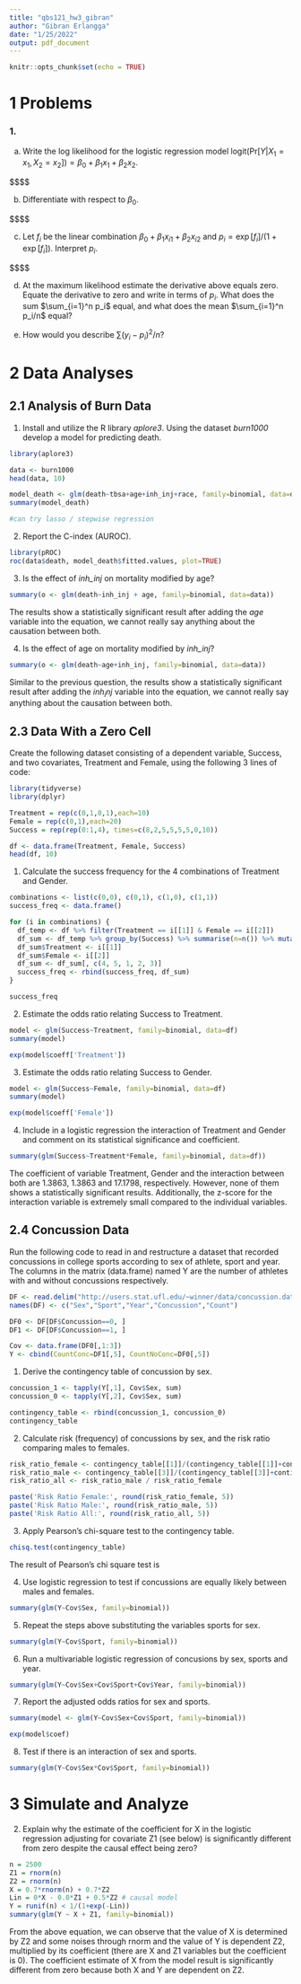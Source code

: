 ```yaml
---
title: "qbs121_hw3_gibran"
author: "Gibran Erlangga"
date: "1/25/2022"
output: pdf_document
---
```


```r
knitr::opts_chunk$set(echo = TRUE)
```

# 1 Problems

### 1. 
(a) Write the log likelihood for the logistic regression model logit$($Pr$[Y|X_1=x_1,X_2=x_2])=\beta_0 + \beta_1 x_1 + \beta_2 x_2$. 

$$$$

(b) Differentiate with respect to $\beta_0$.

$$$$

(c) Let $f_i$ be the linear combination $\beta_0 + \beta_1 x_{i1} + \beta_2 x_{i2}$ and $p_i = \exp[f_i]/(1+\exp[f_i])$. Interpret $p_i$.

$$$$

(d) At the maximum likelihood estimate the derivative above equals zero. Equate the derivative to zero and write in terms of $p_i$. What does the sum $\sum_{i=1}^n p_i$ equal, and what does the mean $\sum_{i=1}^n p_i/n$ equal?

(e) How would you describe $\sum (y_i - p_i)^2/n$?


# 2 Data Analyses

## 2.1 Analysis of Burn Data

1. Install and utilize the R library *aplore3*. Using the dataset *burn1000* develop a model for predicting death.
``` r
library(aplore3)

data <- burn1000
head(data, 10)

model_death <- glm(death~tbsa+age+inh_inj+race, family=binomial, data=data)
summary(model_death)

#can try lasso / stepwise regression
```

2. Report the C-index (AUROC).
``` r
library(pROC)
roc(data$death, model_death$fitted.values, plot=TRUE)
```

3. Is the effect of *inh_inj* on mortality modified by age?
``` r
summary(o <- glm(death~inh_inj + age, family=binomial, data=data))
```
The results show a statistically significant result after adding the $age$ variable into the equation, we cannot really say anything about the causation between both. 

4. Is the effect of age on mortality modified by *inh_inj*?
``` r
summary(o <- glm(death~age+inh_inj, family=binomial, data=data))
```
Similar to the previous question, the results show a statistically significant result after adding the $inh_inj$ variable into the equation, we cannot really say anything about the causation between both. 

## 2.3 Data With a Zero Cell

Create the following dataset consisting of a dependent variable, Success, and two covariates, Treatment and Female, using the following 3 lines of code:

``` r
library(tidyverse)
library(dplyr)

Treatment = rep(c(0,1,0,1),each=10)
Female = rep(c(0,1),each=20)
Success = rep(rep(0:1,4), times=c(8,2,5,5,5,5,0,10))

df <- data.frame(Treatment, Female, Success)
head(df, 10)
```

1. Calculate the success frequency for the 4 combinations of Treatment and Gender.
``` r
combinations <- list(c(0,0), c(0,1), c(1,0), c(1,1))
success_freq <- data.frame()

for (i in combinations) {
  df_temp <- df %>% filter(Treatment == i[[1]] & Female == i[[2]])
  df_sum <- df_temp %>% group_by(Success) %>% summarise(n=n()) %>% mutate(freq=n/sum(n))
  df_sum$Treatment <- i[[1]]
  df_sum$Female <- i[[2]]
  df_sum <- df_sum[, c(4, 5, 1, 2, 3)]
  success_freq <- rbind(success_freq, df_sum)
}

success_freq
```

2. Estimate the odds ratio relating Success to Treatment.
``` r
model <- glm(Success~Treatment, family=binomial, data=df)
summary(model)

exp(model$coeff['Treatment'])
```

3. Estimate the odds ratio relating Success to Gender. 
``` r
model <- glm(Success~Female, family=binomial, data=df)
summary(model)

exp(model$coeff['Female'])
```

4. Include in a logistic regression the interaction of Treatment and Gender and comment on its statistical significance and coefficient.
``` r
summary(glm(Success~Treatment*Female, family=binomial, data=df))
```
The coefficient of variable Treatment, Gender and the interaction between both are 1.3863, 1.3863 and 17.1798, respectively. However, none of them shows a statistically significant results. Additionally, the z-score for the interaction variable is extremely small compared to the individual variables.

## 2.4 Concussion Data

Run the following code to read in and restructure a dataset that recorded concussions in college sports according to sex of athlete, sport and year. The columns in the matrix (data.frame) named Y are the number of athletes with and without concussions respectively.

``` r
DF <- read.delim("http://users.stat.ufl.edu/~winner/data/concussion.dat", sep="", header=FALSE)
names(DF) <- c("Sex","Sport","Year","Concussion","Count")

DF0 <- DF[DF$Concussion==0, ]
DF1 <- DF[DF$Concussion==1, ]

Cov <- data.frame(DF0[,1:3])
Y <- cbind(CountConc=DF1[,5], CountNoConc=DF0[,5])
```


1. Derive the contingency table of concussion by sex.
``` r
concussion_1 <- tapply(Y[,1], Cov$Sex, sum)
concussion_0 <- tapply(Y[,2], Cov$Sex, sum)

contingency_table <- rbind(concussion_1, concussion_0)
contingency_table
```
2. Calculate risk (frequency) of concussions by sex, and the risk ratio comparing males to females.
``` r
risk_ratio_female <- contingency_table[[1]]/(contingency_table[[1]]+contingency_table[[2]])
risk_ratio_male <- contingency_table[[3]]/(contingency_table[[3]]+contingency_table[[4]])
risk_ratio_all <- risk_ratio_male / risk_ratio_female

paste('Risk Ratio Female:', round(risk_ratio_female, 5))
paste('Risk Ratio Male:', round(risk_ratio_male, 5))
paste('Risk Ratio All:', round(risk_ratio_all, 5))
```

3. Apply Pearson's chi-square test to the contingency table.
``` r
chisq.test(contingency_table)
```
The result of Pearson's chi square test is 

4. Use logistic regression to test if concussions are equally likely between males and females.
``` r
summary(glm(Y~Cov$Sex, family=binomial))
```

5. Repeat the steps above substituting the variables sports for sex.
``` r
summary(glm(Y~Cov$Sport, family=binomial))
```

6. Run a multivariable logistic regression of concusions by sex, sports and year.
``` r
summary(glm(Y~Cov$Sex+Cov$Sport+Cov$Year, family=binomial))
```

7. Report the adjusted odds ratios for sex and sports.
``` r
summary(model <- glm(Y~Cov$Sex+Cov$Sport, family=binomial))

exp(model$coef)
```

8. Test if there is an interaction of sex and sports.
``` r
summary(glm(Y~Cov$Sex*Cov$Sport, family=binomial))
```

# 3 Simulate and Analyze

2. Explain why the estimate of the coefficient for X in the logistic regression adjusting for covariate Z1 (see below) is significantly different from zero despite the causal effect being zero?

``` r
n = 2500
Z1 = rnorm(n)
Z2 = rnorm(n)
X = 0.7*rnorm(n) + 0.7*Z2
Lin = 0*X - 0.0*Z1 + 0.5*Z2 # causal model
Y = runif(n) < 1/(1+exp(-Lin))
summary(glm(Y ~ X + Z1, family=binomial))
```
From the above equation, we can observe that the value of X is determined by Z2 and some noises through rnorm and the value of Y is dependent Z2, multiplied by its coefficient (there are X and Z1 variables but the coefficient is 0). The coefficient estimate of X from the model result is significantly different from zero because both X and Y are dependent on Z2.